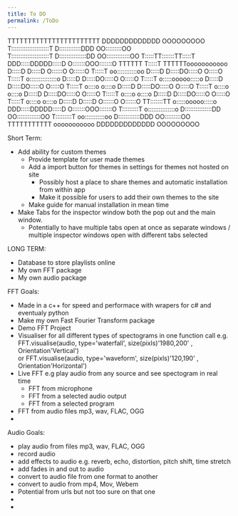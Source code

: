 ```yaml
---
title: To DO
permalink: /ToDo
---                                                                                  
```

                                                                                  
TTTTTTTTTTTTTTTTTTTTTTT                   DDDDDDDDDDDDD             OOOOOOOOO     
T:::::::::::::::::::::T                   D::::::::::::DDD        OO:::::::::OO   
T:::::::::::::::::::::T                   D:::::::::::::::DD    OO:::::::::::::OO 
T:::::TT:::::::TT:::::T                   DDD:::::DDDDD:::::D  O:::::::OOO:::::::O
TTTTTT  T:::::T  TTTTTTooooooooooo          D:::::D    D:::::D O::::::O   O::::::O
        T:::::T      oo:::::::::::oo        D:::::D     D:::::DO:::::O     O:::::O
        T:::::T     o:::::::::::::::o       D:::::D     D:::::DO:::::O     O:::::O
        T:::::T     o:::::ooooo:::::o       D:::::D     D:::::DO:::::O     O:::::O
        T:::::T     o::::o     o::::o       D:::::D     D:::::DO:::::O     O:::::O
        T:::::T     o::::o     o::::o       D:::::D     D:::::DO:::::O     O:::::O
        T:::::T     o::::o     o::::o       D:::::D     D:::::DO:::::O     O:::::O
        T:::::T     o::::o     o::::o       D:::::D    D:::::D O::::::O   O::::::O
      TT:::::::TT   o:::::ooooo:::::o     DDD:::::DDDDD:::::D  O:::::::OOO:::::::O
      T:::::::::T   o:::::::::::::::o     D:::::::::::::::DD    OO:::::::::::::OO 
      T:::::::::T    oo:::::::::::oo      D::::::::::::DDD        OO:::::::::OO   
      TTTTTTTTTTT      ooooooooooo        DDDDDDDDDDDDD             OOOOOOOOO     
                                                                                  
          

Short Term:
- Add ability for custom themes
	- Provide template for user made themes
	- Add a import button for themes in settings for themes not hosted on site
        - Possibly host a place to share themes and automatic installation from within app
		- Make it possible for users to add their own themes to the site
	- Make guide for manual installation in mean time
- Make Tabs for the inspector window both the pop out and the main window.
	- Potentially to have multiple tabs open at once as separate windows / multiple inspector windows open with different tabs selected


                                                                        

LONG TERM:

- Database to store playlists online
- My own FFT package
- My own audio package



FFT Goals:

- Made in a c++ for speed and performace with wrapers for c# and eventualy python
- Make my own Fast Fourier Transform package
- Demo FFT Project
- Visualiser for all different types of spectograms in one function call 
    e.g. FFT.visualise(audio, type='waterfall', size(pixls)'1980,200' , Orientation'Vertical')	
    or   FFT.visualise(audio, type='waveform', size(pixls)'120,190' , Orientation'Horizontal')
- Live FFT e.g play audio from any source and see spectogram in real time
    - FFT from microphone
    - FFT from a selected audio output
    - FFT from a selected program
- FFT from audio files mp3, wav, FLAC, OGG
-


Audio Goals:

- play audio from files mp3, wav, FLAC, OGG
- record audio
- add effects to audio e.g. reverb, echo, distortion, pitch shift, time stretch
- add fades in and out to audio
- convert to audio file from one format to another
- convert to audio from mp4, Mov, Webem 
- Potential from urls but not too sure on that one
-
- 
